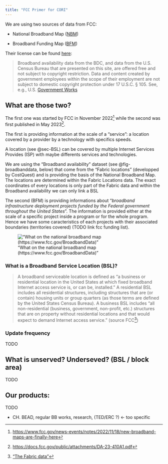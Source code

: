 ```yaml
---
title: "FCC Primer for CORI"
---
```


We are using two sources of data from FCC: 

- National Broadband Map ([NBM](https://broadbandmap.fcc.gov/home))  

- Broadband Funding Map ([BFM](https://fundingmap.fcc.gov/home))


Their license can be found [here](https://fundingmap.fcc.gov/about):

> Broadband availability data from the BDC, and data from the U.S. Census Bureau that are presented on this site, are offered free and not subject to copyright restriction. Data and content created by government employees within the scope of their employment are not subject to domestic copyright protection under 17 U.S.C. § 105. See, e.g., U.S. [Government Works](https://www.usa.gov/government-copyright)

## What are those two?

The first one was started by FCC in November 2022[^fcc_nbm_start] while the second was first published in May 2023[^bfn_da_links].  

[^fcc_nbm_start]: [https://www.fcc.gov/news-events/notes/2022/11/18/new-broadband-maps-are-finally-here](https://www.fcc.gov/news-events/notes/2022/11/18/new-broadband-maps-are-finally-here)

[^bfn_da_links]: [https://docs.fcc.gov/public/attachments/DA-23-410A1.pdf](https://docs.fcc.gov/public/attachments/DA-23-410A1.pdf)

The first is providing information at the scale of a "service": a location covered by a provider by a technology with specifics speeds.  

::: {.callout-tip}
A location (see @sec-BSL) can be covered by multiple Internet Services Provides (ISP) with maybe differents services and technologies. 
:::

We are using the "Broadband availability" dataset (see @fig-broadbanddata, below) that come from the "Fabric locations" (developped by CostQuest) and is providing the basis of the National Broadband Map. The locations are determined within the Fabric Locations data. The exact coordinates of every locations is only part of the Fabric data and within the Broadband availability we can only link a BSL 
 
The second (BFM) is providing informations about "*broadband infrastructure deployment projects funded by the Federal government throughout the United States*". The information is provided either at the scale of a specific project inside a program or for the whole program. Hence we have some caracteristics of each projects with their associated boundaries (territories covered) (TODO link fcc funding list).

!["What on the national broadband map (https://www.fcc.gov/BroadbandData)"](img/whats-on-the-national-broadband-map-113023-1.png){#fig-broadbanddata}

### What is a Broadband Service Location (BSL)? {#sec-BSL}

> A broadband serviceable location is defined as “a business or residential location in the United States at which fixed broadband Internet access service is, or can be, installed.”  A residential BSL includes all residential structures, including structures that are (or contain) housing units or group quarters (as those terms are defined by the United States Census Bureau).  A business BSL includes “all non-residential (business, government, non-profit, etc.) structures that are on property without residential locations and that would expect to demand Internet access service.” (source FCC[^fcc_bsl])

[^fcc_bsl]: ["The Fabric data"](https://help.bdc.fcc.gov/hc/en-us/articles/7412732399003-Fabric-FAQs)

### Update frequency

TODO

## What is unserved? Underseved? (BSL / block area) 

 TODO 

## Our products: 

TODO

- CH. BEAD, regular BB works, research, (TED/ERC ?) <- too specific  
